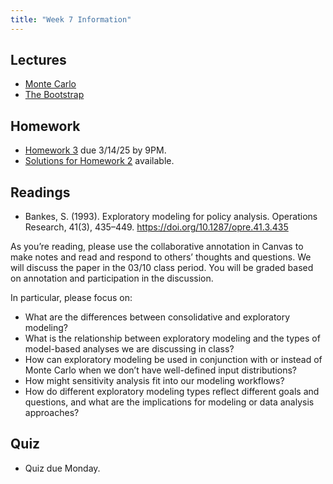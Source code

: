 ```yaml
---
title: "Week 7 Information"
---
```


## Lectures

- [Monte Carlo](../slides/lecture07-1-monte-carlo.qmd)
- [The Bootstrap](../slides/lecture07-2-bootstrap.qmd)

## Homework

- [Homework 3](../hw/hw03/hw03.qmd) due 3/14/25 by 9PM.
- [Solutions for Homework 2](../solutions/hw/hw02/hw02.qmd) available.

## Readings

  - Bankes, S. (1993). Exploratory modeling for policy analysis. Operations Research, 41(3), 435–449. <https://doi.org/10.1287/opre.41.3.435>

  As you're reading, please use the collaborative annotation in Canvas to make notes and read and respond to others' thoughts and questions. We will discuss the paper in the 03/10 class period. You will be graded based on annotation and participation in the discussion.

  In particular, please focus on:

  * What are the differences between consolidative and exploratory modeling?
  * What is the relationship between exploratory modeling and the types of model-based analyses we are discussing in class?
  * How can exploratory modeling be used in conjunction with or instead of Monte Carlo when we don't have well-defined input distributions?
  * How might sensitivity analysis fit into our modeling workflows?
  * How do different exploratory modeling types reflect different goals and questions, and what are the implications for modeling or data analysis approaches?

## Quiz

- Quiz due Monday.